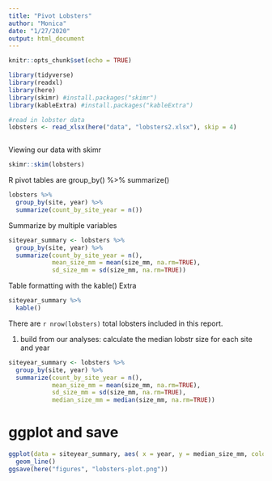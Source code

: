 ```yaml
---
title: "Pivot Lobsters"
author: "Monica"
date: "1/27/2020"
output: html_document
---
```


```r
knitr::opts_chunk$set(echo = TRUE)
```

```r
library(tidyverse)
library(readxl)
library(here)
library(skimr) #install.packages("skimr")
library(kableExtra) #install.packages("kableExtra")

#read in lobster data
lobsters <- read_xlsx(here("data", "lobsters2.xlsx"), skip = 4)



```
Viewing our data with skimr

```r
skimr::skim(lobsters)


```

R pivot tables are group_by() %>% summarize()
```r
lobsters %>%
  group_by(site, year) %>% 
  summarize(count_by_site_year = n())


```


Summarize by multiple variables
```r

siteyear_summary <- lobsters %>%
  group_by(site, year) %>% 
  summarize(count_by_site_year = n(), 
            mean_size_mm = mean(size_mm, na.rm=TRUE), 
            sd_size_mm = sd(size_mm, na.rm=TRUE))

```

Table formatting with the kable() Extra
```r

siteyear_summary %>%
  kable()

```
There are `r nrow(lobsters)` total lobsters included in this report.



1. build from our analyses: calculate the median lobstr size for each site and year
```r
siteyear_summary <- lobsters %>%
  group_by(site, year) %>% 
  summarize(count_by_site_year = n(), 
            mean_size_mm = mean(size_mm, na.rm=TRUE), 
            sd_size_mm = sd(size_mm, na.rm=TRUE),
            median_size_mm = median(size_mm, na.rm=TRUE))

```

 
# ggplot and save
```r
ggplot(data = siteyear_summary, aes( x = year, y = median_size_mm, color = site)) +
  geom_line()
ggsave(here("figures", "lobsters-plot.png"))
```

